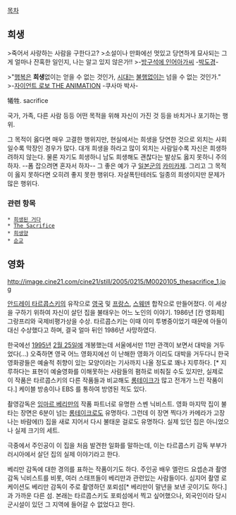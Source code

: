 [[목차]]

== 희생 ==

>죽어서 사랑하는 사람을 구한다고?
>소설이나 만화에선 멋있고 당연하게 묘사되는 그게 얼마나 잔혹한 일인지, 나는 알고 있지 않은가!!
>-[[방구석에 인어아가씨]]  -[[박도경]]-

>"[[행복]]은 '''희생'''없이는 얻을 수 없는 것인가, [[시대]]는 [[불행]]없이는 넘을 수 없는 것인가."
>-[[자이언트 로보 THE ANIMATION]] -쿠사마 박사-

犧牲. sacrifice

국가, 가족, 다른 사람 등등 어떤 목적을 위해 자신이 가진 것 등을 바치거나 포기하는 행위.

그 목적이 옳다면 매우 고결한 행위지만, 현실에서는 희생을 당연한 것으로 외치는 사회일수록 막장인 경우가 많다. 대개 희생을 하라고 많이 외치는 사람일수록 자신은 희생하려하지 않는다. 물론 자기도 희생하니 남도 희생해도 괜찮다는 발상도 옳지 못하니 주의하자. --폼 잡으려면 혼자서 하자-- 그 좋은 예가 구 [[일본군]]의 [[카미카제]]. 그리고 그 목적이 옳지 못하다면 오히려 좋지 못한 행위다. 자살폭탄테러도 일종의 희생이지만 문제가 많은 행위다.
=== 관련 항목 ===
 * [[희생된 거다]]
 * [[레프트 4 데드/맵#s-6|The Sacrifice]]
 * [[희생양]]
 * [[순교]]

== 영화 ==
http://image.cine21.com/cine21/still/2005/0215/M0020105_thesacrifice_1.jpg

[[안드레이 타르콥스키]]의 유작으로 [[영국]] 및 [[프랑스]], [[스웨덴]] 합작으로 만들어졌다. 이 세상을 구하기 위하여 자신이 살던 집을 불태우는 어느 노인의 이야기. 1986년 [칸 영화제] 그랑프리와 국제비평가상을 수상. 타르콥스키는 이때 이미 투병중이었기 때문에 아들이 대신 수상했다고 하며, 결국 얼마 뒤인 1986년 사망하였다.

한국에선 [[1995년]] [[2월 25일]]에 개봉했는데 서울에서만 11만 관객이 보면서 대박을 거두었다(...) 오죽하면 영국 어느 영화지에선 이 난해한 영화가 이리도 대박을 거두다니 한국 영화광들은 예술적 취향이 있는 모양이라는 기사까지 나올 정도로 꽤나 지루하다. [* 지루하다는 표현이 예술영화를 이해못하는 사람들의 폄하로 비춰질 수도 있지만, 실제로 이 작품은 타르콥스키의 다른 작품들과 비교해도 [[롱테이크]]가 많고 전개가 느린 작품이다.] 케이블 방송이나 EBS 를 통하여 방영된 적도 있다.

촬영감독은 [[잉마르 베리만]]의 작품 파트너로 유명한 스벤 닉비스트. 영화 마지막 집이 불타는 장면은 6분이 넘는 [[롱테이크]]로도 유명하다. 그런데 이 장면 찍다가 카메라가 고장나는 바람에(!) 집을 새로 지어서 다시 불태운 걸로도 유명하다. 실제 있던 집은 아니었으나 실제 크기의 세트.

극중에서 주인공이 이 집을 처음 발견한 일화를 말하는데, 이는 타르콥스키 감독 부부가 러시아에서 살던 집의 실제 이야기라고 한다.

베리만 감독에 대한 경의를 표하는 작품이기도 하다. 주인공 배우 엘란드 요셉손과 촬영감독 닉비스트를 비롯, 여러 스태프들이 베리만과 관련있는 사람들이다. 심지어 촬영 로케이션도 베리만 감독이 주로 촬영하던 포뢰섬[* 베리만이 말년을 보낸 곳이기도 하다.]과 가까운 다른 섬. 본래는 타르콥스키도 포뢰섬에서 찍고 싶어했으나, 외국인이라 당시 군시설이 있던 그 지역에 들어갈 수 없었다고 한다.
